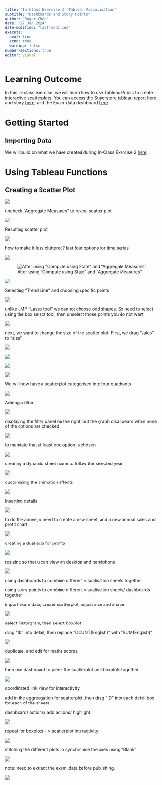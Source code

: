 ```yaml
---
title: "In-Class Exercise 3: Tableau Visualisation"
subtitle: "Dashboards and Story Points"
author: "Roger Chen"
date: "27 Jan 2024"
date-modified: "last-modified"
execute: 
  eval: true
  echo: true
  warning: false
number-sections: true
editor: visual
---
```


# Learning Outcome

In this in-class exercise, we will learn how to use Tableau Public to create interactive scatterplots. You can access the Superstore tableau report [here](https://public.tableau.com/app/profile/roger.chen4630/viz/In-Class_Ex03-SuperstoreSalesandProfitReport/SuperstoreSalesandProfitReport?publish=yes) and story [here](https://public.tableau.com/app/profile/roger.chen4630/viz/In-Class_Ex03-SuperstoreSalesandProfitStory/SuperstoreSalesandProfitStory?publish=yes); and the Exam-data dashboard [here](https://public.tableau.com/app/profile/roger.chen4630/viz/In-ClassEx03MathsvsEnglishScatterplotwithmarginalboxplot/MathsVsEnglish?publish=yes).

# Getting Started

## Importing Data

We will build on what we have created during In-Class Exercise 2 [here](https://isss608rogerchen.netlify.app/in-class_ex/in-class_ex02/in-class_ex02).

# Using Tableau Functions

## Creating a Scatter Plot

![](images/clipboard-3446394744.png)

uncheck "Aggregate Measures" to reveal scatter plot

![](images/clipboard-4202897418.png)

Resulting scatter plot

![](images/clipboard-2904140949.png)

how to make it less cluttered? last four options for time series

![](images/clipboard-3220445656.png)

![After using "Compute using State" and "Aggregate Measures"](images/clipboard-1580521576.png)

![](images/clipboard-41138660.png)

Selecting "Trend Line" and choosing specific points

![](images/clipboard-4131544152.png)

unlike JMP "Lasso tool" we cannot choose odd shapes. So need to select using the box select tool, then unselect those points you do not want

![](images/clipboard-1421574513.png)

next, we want to change the size of the scatter plot. FIrst, we drag "sales" to "size"

![](images/clipboard-1107111438.png)

![](images/clipboard-3884349436.png)

![](images/clipboard-1530706442.png)

![](images/clipboard-4134829557.png)

We will now have a scatterplot categorised into four quadrants

![](images/clipboard-191447868.png)

Adding a filter

![](images/clipboard-3392045023.png)

displaying the filter panel on the right, but the graph disappears when none of the options are checked

![](images/clipboard-3947067927.png)

to mandate that at least one option is chosen

![](images/clipboard-1592687348.png)

creating a dynamic sheet name to follow the selected year

![](images/clipboard-2299917629.png)

customising the animation effects

![](images/clipboard-2913505919.png)

Inserting details

![](images/clipboard-3799806308.png)

to do the above, u need to create a new sheet, and a new annual sales and profit chart.

![](images/clipboard-3837062241.png)

creating a dual axis for profits

![](images/clipboard-1663375746.png)

resizing so that u can view on desktop and handphone

![](images/clipboard-1781499014.png)

using dashboards to combine different visualisation sheets together

using story points to combine different visualisation sheets/ dashboards together

import exam data, create scatterplot, adjust size and shape

![](images/clipboard-134513223.png)

select historgram, then select boxplot

drag "ID" into detail, then replace "COUNT(English)" with "SUM(English)"

![](images/clipboard-3072694844.png)

duplicate, and edit for maths scores

![](images/clipboard-1326266138.png)

then use dashboard to piece the scatterplot and boxplots together

![](images/clipboard-2102008253.png)

coordinated link view for interactivity

add in the aggreagation for scatterplot, then drag "ID" into each detail box for each of the sheets

dashboard/ actions/ add actions/ highlight

![](images/clipboard-845947794.png)

repeat for boxplots - \> scatterplot interactivity

![](images/clipboard-858380792.png)

stitching the different plots to synchronise the axes using "Blank"

![](images/clipboard-979413293.png)

note: need to extract the exam_data before publishing.

![](images/clipboard-2747672890.png)
